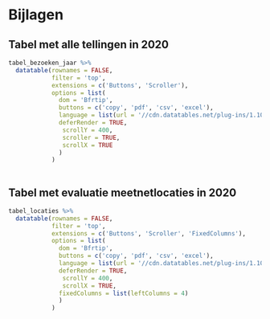 # Bijlagen {#h:bijlage}

## Tabel met alle tellingen in 2020

```r

tabel_bezoeken_jaar %>%
  datatable(rownames = FALSE,
            filter = 'top',
            extensions = c('Buttons', 'Scroller'),
            options = list(
              dom = 'Bfrtip',
              buttons = c('copy', 'pdf', 'csv', 'excel'),
              language = list(url = '//cdn.datatables.net/plug-ins/1.10.11/i18n/Dutch.json'),
              deferRender = TRUE,
               scrollY = 400,
               scroller = TRUE,
               scrollX = TRUE
              )
            )
            
```


## Tabel met evaluatie meetnetlocaties in 2020

```r

tabel_locaties %>%
  datatable(rownames = FALSE,
            filter = 'top',
            extensions = c('Buttons', 'Scroller', 'FixedColumns'),
            options = list(
              dom = 'Bfrtip',
              buttons = c('copy', 'pdf', 'csv', 'excel'),
              language = list(url = '//cdn.datatables.net/plug-ins/1.10.11/i18n/Dutch.json'),
              deferRender = TRUE,
               scrollY = 400,
               scrollX = TRUE,
              fixedColumns = list(leftColumns = 4)
              )
            )
            
```
